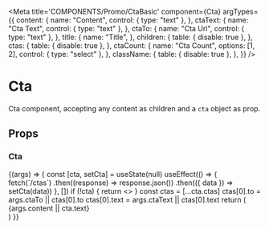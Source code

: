 
<Meta
  title='COMPONENTS/Promo/CtaBasic'
  component={Cta}
  argTypes={{
    content: {
      name: "Content",
      control: { type: "text" },
    },
    ctaText: {
      name: "Cta Text",
      control: { type: "text" },
    },
    ctaTo: {
      name: "Cta Url",
      control: { type: "text" },
    },
    title: {
      name: "Title",
    },
    children: {
      table: { disable: true },
    },
    ctas: {
      table: { disable: true },
    },
    ctaCount: {
      name: "Cta Count",
      options: [1, 2],
      control: { type: "select" },
    },
    className: {
      table: { disable: true },
    },
  }}
/>

# Cta

Cta component, accepting any content as children and a `cta` object as prop.

## Props

<Props of={Cta} />

### Cta

<Preview>
  <Story name='CtaBasic' args={{ ctaCount: 2 }}>
    {(args) => {
      const [cta, setCta] = useState(null)
      useEffect(() => {
        fetch(`/ctas`)
          .then((response) => response.json())
          .then(({ data }) => setCta(data))
      }, [])
      if (!cta) {
        return <></>
      }
      const ctas = [...cta.ctas]
      ctas[0].to = args.ctaTo || ctas[0].to
      ctas[0].text = args.ctaText || ctas[0].text
      return (
        <div style={{ padding: "30px" }}>
          <div style={{ maxWidth: "1000px", margin: "0 auto" }}>
            <Cta title={args.title} ctas={ctas.slice(0, args.ctaCount)}>
              {args.content || cta.text}
            </Cta>
          </div>
        </div>
      )
    }}
  </Story>
</Preview>

